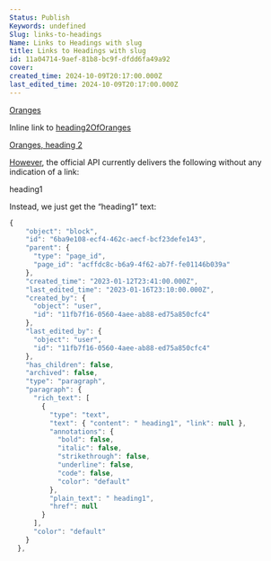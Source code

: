 ```yaml
---
Status: Publish
Keywords: undefined
Slug: links-to-headings
Name: Links to Headings with slug
title: Links to Headings with slug
id: 11a04714-9aef-81b8-bc9f-dfdd6fa49a92
cover: 
created_time: 2024-10-09T20:17:00.000Z
last_edited_time: 2024-10-09T20:17:00.000Z
---
```




[Oranges](/Has%2520inline%2520db/Database/Oranges)


Inline link to [heading2OfOranges](/Has%2520inline%2520db/Database/Oranges)


[Oranges, heading 2](/Has%2520inline%2520db/Database/Oranges)


[However](/Has%2520inline%2520db/Database/Oranges), the official API currently delivers the following without any indication of a link:


 heading1


Instead, we just get the “heading1” text:


```javascript
{
    "object": "block",
    "id": "6ba9e108-ecf4-462c-aecf-bcf23defe143",
    "parent": {
      "type": "page_id",
      "page_id": "acffdc8c-b6a9-4f62-ab7f-fe01146b039a"
    },
    "created_time": "2023-01-12T23:41:00.000Z",
    "last_edited_time": "2023-01-16T23:10:00.000Z",
    "created_by": {
      "object": "user",
      "id": "11fb7f16-0560-4aee-ab88-ed75a850cfc4"
    },
    "last_edited_by": {
      "object": "user",
      "id": "11fb7f16-0560-4aee-ab88-ed75a850cfc4"
    },
    "has_children": false,
    "archived": false,
    "type": "paragraph",
    "paragraph": {
      "rich_text": [
        {
          "type": "text",
          "text": { "content": " heading1", "link": null },
          "annotations": {
            "bold": false,
            "italic": false,
            "strikethrough": false,
            "underline": false,
            "code": false,
            "color": "default"
          },
          "plain_text": " heading1",
          "href": null
        }
      ],
      "color": "default"
    }
  },
```

